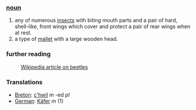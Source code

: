 ===[[noun]]===
#any of numerous [[insect]]s with biting mouth parts and a pair of hard, shell-like, front wings which cover and protect a pair of rear wings when at rest.
#a type of [[mallet]] with a large wooden head.
===further reading===
:[[w:beetle|Wikipedia article on beetles]]

===Translations===
*[[Breton]]: [[c'hwil]] ''m'' -ed ''pl''
*[[German]]: [[Käfer]] ''m'' (1)